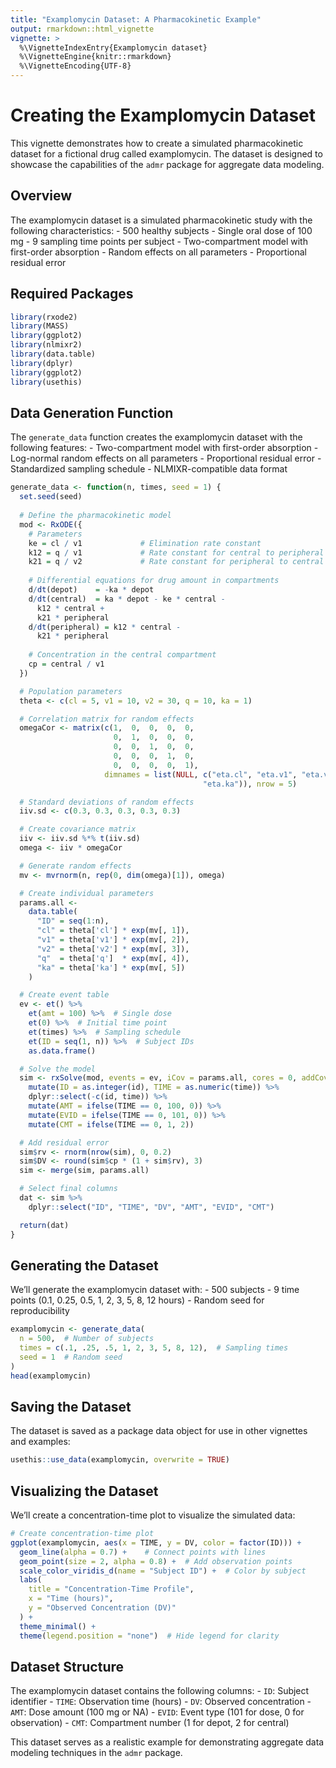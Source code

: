 ```yaml
---
title: "Examplomycin Dataset: A Pharmacokinetic Example"
output: rmarkdown::html_vignette
vignette: >
  %\VignetteIndexEntry{Examplomycin dataset}
  %\VignetteEngine{knitr::rmarkdown}
  %\VignetteEncoding{UTF-8}
---
```


# Creating the Examplomycin Dataset

This vignette demonstrates how to create a simulated pharmacokinetic dataset for a fictional drug called examplomycin. The dataset is designed to showcase the capabilities of the `admr` package for aggregate data modeling.

## Overview

The examplomycin dataset is a simulated pharmacokinetic study with the following characteristics:
- 500 healthy subjects
- Single oral dose of 100 mg
- 9 sampling time points per subject
- Two-compartment model with first-order absorption
- Random effects on all parameters
- Proportional residual error

## Required Packages

```r
library(rxode2)
library(MASS)
library(ggplot2)
library(nlmixr2)
library(data.table)
library(dplyr)
library(ggplot2)
library(usethis)
```

## Data Generation Function

The `generate_data` function creates the examplomycin dataset with the following features:
- Two-compartment model with first-order absorption
- Log-normal random effects on all parameters
- Proportional residual error
- Standardized sampling schedule
- NLMIXR-compatible data format

```r
generate_data <- function(n, times, seed = 1) {
  set.seed(seed)
  
  # Define the pharmacokinetic model
  mod <- RxODE({
    # Parameters
    ke = cl / v1             # Elimination rate constant
    k12 = q / v1             # Rate constant for central to peripheral transfer
    k21 = q / v2             # Rate constant for peripheral to central transfer
    
    # Differential equations for drug amount in compartments
    d/dt(depot)    = -ka * depot
    d/dt(central)  = ka * depot - ke * central - 
      k12 * central + 
      k21 * peripheral
    d/dt(peripheral) = k12 * central - 
      k21 * peripheral
    
    # Concentration in the central compartment
    cp = central / v1
  })

  # Population parameters
  theta <- c(cl = 5, v1 = 10, v2 = 30, q = 10, ka = 1)

  # Correlation matrix for random effects
  omegaCor <- matrix(c(1,  0,  0,  0,  0,
                       0,  1,  0,  0,  0,
                       0,  0,  1,  0,  0,
                       0,  0,  0,  1,  0,
                       0,  0,  0,  0,  1), 
                     dimnames = list(NULL, c("eta.cl", "eta.v1", "eta.v2", "eta.q", 
                                           "eta.ka")), nrow = 5)

  # Standard deviations of random effects
  iiv.sd <- c(0.3, 0.3, 0.3, 0.3, 0.3)

  # Create covariance matrix
  iiv <- iiv.sd %*% t(iiv.sd)
  omega <- iiv * omegaCor

  # Generate random effects
  mv <- mvrnorm(n, rep(0, dim(omega)[1]), omega)

  # Create individual parameters
  params.all <-
    data.table(
      "ID" = seq(1:n),
      "cl" = theta['cl'] * exp(mv[, 1]),
      "v1" = theta['v1'] * exp(mv[, 2]),
      "v2" = theta['v2'] * exp(mv[, 3]),
      "q"  = theta['q']  * exp(mv[, 4]),
      "ka" = theta['ka'] * exp(mv[, 5])
    )

  # Create event table
  ev <- et() %>%
    et(amt = 100) %>%  # Single dose
    et(0) %>%  # Initial time point
    et(times) %>%  # Sampling schedule
    et(ID = seq(1, n)) %>%  # Subject IDs
    as.data.frame()

  # Solve the model
  sim <- rxSolve(mod, events = ev, iCov = params.all, cores = 0, addCov = T) %>%
    mutate(ID = as.integer(id), TIME = as.numeric(time)) %>%
    dplyr::select(-c(id, time)) %>%
    mutate(AMT = ifelse(TIME == 0, 100, 0)) %>%
    mutate(EVID = ifelse(TIME == 0, 101, 0)) %>%
    mutate(CMT = ifelse(TIME == 0, 1, 2))

  # Add residual error
  sim$rv <- rnorm(nrow(sim), 0, 0.2)
  sim$DV <- round(sim$cp * (1 + sim$rv), 3)
  sim <- merge(sim, params.all)

  # Select final columns
  dat <- sim %>%
    dplyr::select("ID", "TIME", "DV", "AMT", "EVID", "CMT")

  return(dat)
}
```

## Generating the Dataset

We'll generate the examplomycin dataset with:
- 500 subjects
- 9 time points (0.1, 0.25, 0.5, 1, 2, 3, 5, 8, 12 hours)
- Random seed for reproducibility

```r
examplomycin <- generate_data(
  n = 500,  # Number of subjects
  times = c(.1, .25, .5, 1, 2, 3, 5, 8, 12),  # Sampling times
  seed = 1  # Random seed
)
head(examplomycin)
```

## Saving the Dataset

The dataset is saved as a package data object for use in other vignettes and examples:

```r
usethis::use_data(examplomycin, overwrite = TRUE)
```

## Visualizing the Dataset

We'll create a concentration-time plot to visualize the simulated data:

```r
# Create concentration-time plot
ggplot(examplomycin, aes(x = TIME, y = DV, color = factor(ID))) +
  geom_line(alpha = 0.7) +    # Connect points with lines
  geom_point(size = 2, alpha = 0.8) +  # Add observation points
  scale_color_viridis_d(name = "Subject ID") +  # Color by subject
  labs(
    title = "Concentration-Time Profile",
    x = "Time (hours)",
    y = "Observed Concentration (DV)"
  ) +
  theme_minimal() +
  theme(legend.position = "none")  # Hide legend for clarity
```

## Dataset Structure

The examplomycin dataset contains the following columns:
- `ID`: Subject identifier
- `TIME`: Observation time (hours)
- `DV`: Observed concentration
- `AMT`: Dose amount (100 mg or NA)
- `EVID`: Event type (101 for dose, 0 for observation)
- `CMT`: Compartment number (1 for depot, 2 for central)

This dataset serves as a realistic example for demonstrating aggregate data modeling techniques in the `admr` package.

